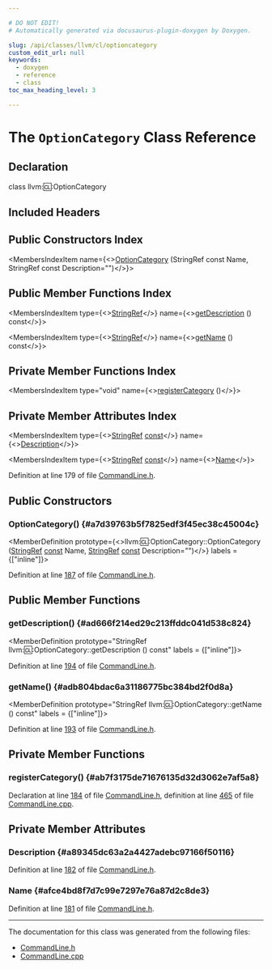 ```yaml
---

# DO NOT EDIT!
# Automatically generated via docusaurus-plugin-doxygen by Doxygen.

slug: /api/classes/llvm/cl/optioncategory
custom_edit_url: null
keywords:
  - doxygen
  - reference
  - class
toc_max_heading_level: 3

---
```





# The `OptionCategory` Class Reference

<DoxygenPage pluginConfig={pluginConfig}>



## Declaration

<CodeBlock>class llvm::cl::OptionCategory</CodeBlock>

## Included Headers

<IncludesList>
<IncludesListItem
  filePath="llvm/Support/CommandLine.h"
  permalink="/docs/api/files/include/include/llvm/include/llvm/support/commandline-h"
  isLocal="true" />
</IncludesList>

## Public Constructors Index

<MembersIndex>

<MembersIndexItem
  name={<><a href="#a7d39763b5f7825edf3f45ec38c45004c">OptionCategory</a> (StringRef const Name, StringRef const Description=&quot;&quot;)</>}>
</MembersIndexItem>

</MembersIndex>

## Public Member Functions Index

<MembersIndex>

<MembersIndexItem
  type={<><a href="/docs/api/classes/llvm/stringref">StringRef</a></>}
  name={<><a href="#ad666f214ed29c213ffddc041d538c824">getDescription</a> () const</>}>
</MembersIndexItem>

<MembersIndexItem
  type={<><a href="/docs/api/classes/llvm/stringref">StringRef</a></>}
  name={<><a href="#adb804bdac6a31186775bc384bd2f0d8a">getName</a> () const</>}>
</MembersIndexItem>

</MembersIndex>

## Private Member Functions Index

<MembersIndex>

<MembersIndexItem
  type="void"
  name={<><a href="#ab7f3175de71676135d32d3062e7af5a8">registerCategory</a> ()</>}>
</MembersIndexItem>

</MembersIndex>

## Private Member Attributes Index

<MembersIndex>

<MembersIndexItem
  type={<><a href="/docs/api/classes/llvm/stringref">StringRef</a> <a href="/docs/api/files/lib/lib/target/lib/target/aarch64/aarch64promoteconstant-cpp/#a90f8350fecae261c25be85d38b451bff">const</a></>}
  name={<><a href="#a89345dc63a2a4427adebc97166f50116">Description</a></>}>
</MembersIndexItem>

<MembersIndexItem
  type={<><a href="/docs/api/classes/llvm/stringref">StringRef</a> <a href="/docs/api/files/lib/lib/target/lib/target/aarch64/aarch64promoteconstant-cpp/#a90f8350fecae261c25be85d38b451bff">const</a></>}
  name={<><a href="#afce4bd8f7d7c99e7297e76a87d2c8de3">Name</a></>}>
</MembersIndexItem>

</MembersIndex>


Definition at line 179 of file <a href="/docs/api/files/include/include/llvm/include/llvm/support/commandline-h">CommandLine.h</a>.

<SectionDefinition>

## Public Constructors

### OptionCategory() {#a7d39763b5f7825edf3f45ec38c45004c}

<MemberDefinition
  prototype={<>llvm::cl::OptionCategory::OptionCategory (<a href="/docs/api/classes/llvm/stringref">StringRef</a> <a href="/docs/api/files/lib/lib/target/lib/target/aarch64/aarch64promoteconstant-cpp/#a90f8350fecae261c25be85d38b451bff">const</a> Name, <a href="/docs/api/classes/llvm/stringref">StringRef</a> <a href="/docs/api/files/lib/lib/target/lib/target/aarch64/aarch64promoteconstant-cpp/#a90f8350fecae261c25be85d38b451bff">const</a> Description=&quot;&quot;)</>}
  labels = {["inline"]}>

Definition at line <a href="/docs/api/files/include/include/llvm/include/llvm/support/commandline-h/#l00187">187</a> of file <a href="/docs/api/files/include/include/llvm/include/llvm/support/commandline-h">CommandLine.h</a>.
</MemberDefinition>

</SectionDefinition>

<SectionDefinition>

## Public Member Functions

### getDescription() {#ad666f214ed29c213ffddc041d538c824}

<MemberDefinition
  prototype="StringRef llvm::cl::OptionCategory::getDescription () const"
  labels = {["inline"]}>

Definition at line <a href="/docs/api/files/include/include/llvm/include/llvm/support/commandline-h/#l00194">194</a> of file <a href="/docs/api/files/include/include/llvm/include/llvm/support/commandline-h">CommandLine.h</a>.
</MemberDefinition>

### getName() {#adb804bdac6a31186775bc384bd2f0d8a}

<MemberDefinition
  prototype="StringRef llvm::cl::OptionCategory::getName () const"
  labels = {["inline"]}>

Definition at line <a href="/docs/api/files/include/include/llvm/include/llvm/support/commandline-h/#l00193">193</a> of file <a href="/docs/api/files/include/include/llvm/include/llvm/support/commandline-h">CommandLine.h</a>.
</MemberDefinition>

</SectionDefinition>

<SectionDefinition>

## Private Member Functions

### registerCategory() {#ab7f3175de71676135d32d3062e7af5a8}

<MemberDefinition
  prototype="void OptionCategory::registerCategory ()">

Declaration at line <a href="/docs/api/files/include/include/llvm/include/llvm/support/commandline-h/#l00184">184</a> of file <a href="/docs/api/files/include/include/llvm/include/llvm/support/commandline-h">CommandLine.h</a>, definition at line <a href="/docs/api/files/lib/lib/support/commandline-cpp/#l00465">465</a> of file <a href="/docs/api/files/lib/lib/support/commandline-cpp">CommandLine.cpp</a>.
</MemberDefinition>

</SectionDefinition>

<SectionDefinition>

## Private Member Attributes

### Description {#a89345dc63a2a4427adebc97166f50116}

<MemberDefinition
  prototype="StringRef const llvm::cl::OptionCategory::Description">

Definition at line <a href="/docs/api/files/include/include/llvm/include/llvm/support/commandline-h/#l00182">182</a> of file <a href="/docs/api/files/include/include/llvm/include/llvm/support/commandline-h">CommandLine.h</a>.
</MemberDefinition>

### Name {#afce4bd8f7d7c99e7297e76a87d2c8de3}

<MemberDefinition
  prototype="StringRef const llvm::cl::OptionCategory::Name">

Definition at line <a href="/docs/api/files/include/include/llvm/include/llvm/support/commandline-h/#l00181">181</a> of file <a href="/docs/api/files/include/include/llvm/include/llvm/support/commandline-h">CommandLine.h</a>.
</MemberDefinition>

</SectionDefinition>

<hr/>

The documentation for this class was generated from the following files:

<ul>
<li><a href="/docs/api/files/include/include/llvm/include/llvm/support/commandline-h">CommandLine.h</a></li>
<li><a href="/docs/api/files/lib/lib/support/commandline-cpp">CommandLine.cpp</a></li>
</ul>

</DoxygenPage>

